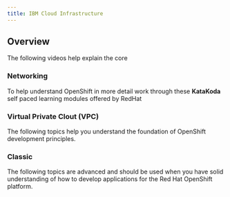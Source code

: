 ```yaml
---
title: IBM Cloud Infrastructure
---
```


## Overview
The following videos help explain the core

<VideoTile content="infra" tileColor="bx--article-card--ibm">
</VideoTile>

### Networking

To help understand OpenShift in more detail work through these **KataKoda** self paced learning modules offered by RedHat

<VideoTile content="infra" tileColor="bx--article-card--ibm">
</VideoTile>

### Virtual Private Clout (VPC)

The following topics help you understand the foundation of OpenShift development principles.

<VideoTile content="infra" tileColor="bx--article-card--ibm">
</VideoTile>

### Classic

The following topics are advanced and should be used when you have solid understanding of how to
develop applications for the Red Hat OpenShift platform.

<VideoTile content="infra" tileColor="bx--article-card--ibm">
</VideoTile>




